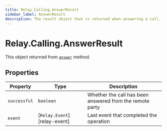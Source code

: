 ```yaml
---
title: Relay.Calling.AnswerResult
sidebar_label: AnswerResult
description: The result object that is returned when answering a call.
---
```


[answer]: /sdks/realtime-sdk/v2/language/nodejs/calling/call#answer

# Relay.Calling.AnswerResult

This object returned from [`answer`][answer] method.

## Properties

| Property | Type | Description |
| -------- | ---- | ----------- |
| `successful` | `boolean` | Whether the call has been answered from the remote party |
| `event` | [`Relay.Event`][relay-event] | Last event that completed the operation |